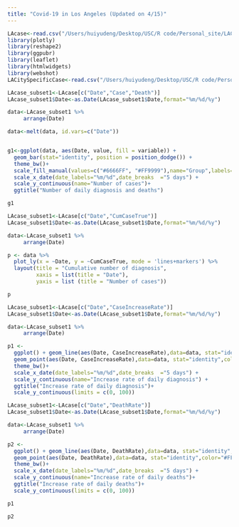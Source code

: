 ```yaml
---
title: "Covid-19 in Los Angeles (Updated on 4/15)"
---
```


```r
LAcase<-read.csv("/Users/huiyudeng/Desktop/USC/R code/Personal_site/LACase.csv")
library(plotly)
library(reshape2)
library(ggpubr)
library(leaflet)
library(htmlwidgets)
library(webshot)
LACitySpecificCase<-read.csv("/Users/huiyudeng/Desktop/USC/R code/Personal_site/t1.csv")
```

```r
LAcase_subset1<-LAcase[c("Date","Case","Death")]
LAcase_subset1$Date<-as.Date(LAcase_subset1$Date,format="%m/%d/%y")

data<-LAcase_subset1 %>%
     arrange(Date)

data<-melt(data, id.vars=c("Date"))


g1<-ggplot(data, aes(Date, value, fill = variable)) + 
  geom_bar(stat="identity", position = position_dodge()) +  
  theme_bw()+
  scale_fill_manual(values=c("#6666FF", "#FF9999"),name="Group",labels=c("Daily diagnosis","Daily deaths"))+
  scale_x_date(date_labels="%m/%d",date_breaks  ="5 days") +
  scale_y_continuous(name="Number of cases")+
  ggtitle("Number of daily diagnosis and deaths") 

```

```r
g1
```

```r
LAcase_subset1<-LAcase[c("Date","CumCaseTrue")]
LAcase_subset1$Date<-as.Date(LAcase_subset1$Date,format="%m/%d/%y")

data<-LAcase_subset1 %>%
     arrange(Date)

p <- data %>%
  plot_ly(x = ~Date, y = ~CumCaseTrue, mode = 'lines+markers') %>% 
  layout(title = "Cumulative number of diagnosis",
         xaxis = list(title = "Date"),
         yaxis = list (title = "Number of cases"))
```


```r
p
```

```r
LAcase_subset1<-LAcase[c("Date","CaseIncreaseRate")]
LAcase_subset1$Date<-as.Date(LAcase_subset1$Date,format="%m/%d/%y")

data<-LAcase_subset1 %>%
     arrange(Date)

p1 <- 
  ggplot() + geom_line(aes(Date, CaseIncreaseRate),data=data, stat="identity",color="#6666FF")+
  geom_point(aes(Date, CaseIncreaseRate),data=data, stat="identity",color="#6666FF")+
  theme_bw()+
  scale_x_date(date_labels="%m/%d",date_breaks  ="5 days") +
  scale_y_continuous(name="Increase rate of daily diagnosis") +
  ggtitle("Increase rate of daily diagnosis")+
  scale_y_continuous(limits = c(0, 100))

LAcase_subset1<-LAcase[c("Date","DeathRate")]
LAcase_subset1$Date<-as.Date(LAcase_subset1$Date,format="%m/%d/%y")

data<-LAcase_subset1 %>%
     arrange(Date)

p2 <- 
  ggplot() + geom_line(aes(Date, DeathRate),data=data, stat="identity",color="#FF9999")+ 
  geom_point(aes(Date, DeathRate),data=data, stat="identity",color="#FF9999")+
  theme_bw()+
  scale_x_date(date_labels="%m/%d",date_breaks  ="5 days") +
  scale_y_continuous(name="Increase rate of daily deaths")+
  ggtitle("Increase rate of daily deaths")+
  scale_y_continuous(limits = c(0, 100))


```

```r
p1
```

```r
p2
```

